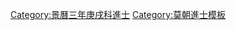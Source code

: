 {{Navbox
|name = 景曆三年庚戌科庭試進士榜
|title = [[莫朝進士列表|景曆三年（1550年）庚戌科庭試進士榜]]
|titlestyle = background-color:#FFD700;
|image =
|style = width:100%;text-align:center; 
|groupstyle = text-align:center; background-color:#FFD700;
|liststyle = text-align:center;
|state = {{{state<includeonly>|collapsed</includeonly>}}}

|group1 = 第一甲<br>勅賜進士及第<br>共3名
|list1 = [[狀元]]：'''[[陳文寶]]''' - [[榜眼]]：'''[[陳聞|陳　聞]]''' - [[探花]]：'''[[阮明揚]]'''

|group2 = 第二甲<br>勅賜進士出身<br>共4名
|list2 = [[黎欽|黎　欽]] - [[阮彥浤]] - [[黎徵|黎　徵]] - [[吳太謹]]

|group3 = 第三甲<br>勅賜同進士出身<br>共19名
|list3 = [[阮承休]] - [[阮蕩 (越南)|阮　蕩]] - [[阮有常]] - [[阮琅|阮　琅]] - [[黎憲 (莫朝)|黎　憲]] - [[吳弼亮]]<br>[[杜麗澤]] - [[陶珍|陶　珍]] - [[黎幹 (越南)|黎　幹]] - [[陶泰|陶　泰]] - [[丁補|丁　補]] - [[謝仲謨]]<br>[[武戇|武　戇]] - [[楊慎徽]] - [[阮茂聰]] - [[陶明揚]] - [[阮豪|阮　豪]] - [[吳演|吳　演]] - [[陳為仁]]

|belowstyle = text-align: center; background-color:#FFD700;
|below='''前一科：[[Template:永定初年丁未科庭試進士榜|永定初年丁未科]]　'''·'''　後一科：[[Template:景曆六年癸丑科庭試進士榜|景曆六年癸丑科]]'''
}}
[[Category:景曆三年庚戌科進士]]
<noinclude>[[Category:景曆三年庚戌科進士| ]]
[[Category:莫朝進士模板]]</noinclude>